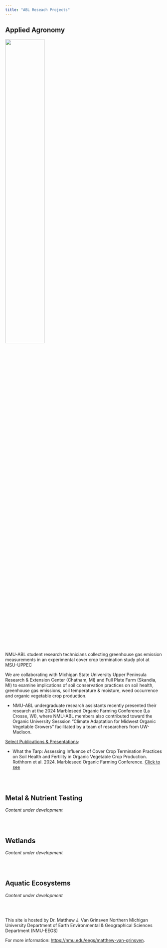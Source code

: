 ```yaml
---
title: "ABL Reseach Projects"
---
```




## Applied Agronomy

::: {layout-ncol=2}
![](images/tarp-flux.jpg){height=50%}

NMU-ABL student research technicians collecting greenhouse gas emission measurements in an experimental cover crop termination study plot at MSU-UPPEC


:::

We are collaborating with Michigan State University Upper Peninsula Research & Extension Center (Chatham, MI) and Full Plate Farm (Skandia, MI) to examine implications of soil conservation practices on soil health, greenhouse gas emissions, soil temperature & moisture, weed occurrence and organic vegetable crop production.

* NMU-ABL undergraduate research assistants recently presented their research at the 2024 Marbleseed Organic Farming Conference (La Crosse, WI), where NMU-ABL members also contributed toward the Organic University Sesssion “Climate Adaptation for Midwest Organic Vegetable Growers” facilitated by a team of researchers from UW-Madison.

[Select Publications & Presentations]{.underline}:

::: {.content-visible when-format="html"}
* What the Tarp: Assessing Influence of Cover Crop Termination Practices on Soil Health and Fertility in Organic Vegetable Crop Production. Rothhorn et al. 2024. Marbleseed Organic Farming Conference. [Click to see](files/Rothhorn_MC_2024.pdf)
:::



<br />
<br />

## Metal & Nutrient Testing

*Content under development*



<br />
<br />

## Wetlands

*Content under development*



<br />
<br />

## Aquatic Ecosystems

*Content under development*



<br />
<br />

This site is hosted by Dr. Matthew J. Van Grinsven
Northern Michigan University Department of Earth Environmental & Geographical Sciences Department (NMU-EEGS) 

For more information: <https://nmu.edu/eegs/matthew-van-grinsven>.